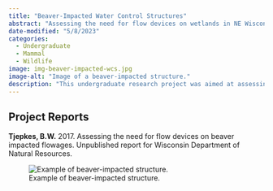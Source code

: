 ```yaml
---
title: "Beaver-Impacted Water Control Structures"
abstract: "Assessing the need for flow devices on wetlands in NE Wisconsin."
date-modified: "5/8/2023"
categories:
  - Undergraduate
  - Mammal
  - Wildlife
image: img-beaver-impacted-wcs.jpg
image-alt: "Image of a beaver-impacted structure."
description: "This undergraduate research project was aimed at assessing the need for beaver flow devices for water control strutures owned by the Wisconsin Department of Natural Resources. From these results, I designed a specialized flow device (i.e., the **Tjepkes Beaver Reliever**) for the structures most impacted by beavers in the study area."
---
```


## Project Reports

**Tjepkes, B.W.** 2017. Assessing the need for flow devices on beaver impacted flowages. Unpublished report for Wisconsin Department of Natural Resources.

![Example of beaver-impacted structure.](img-beaver-impacted-wcs.jpg)